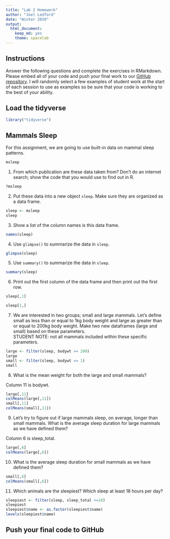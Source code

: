 ```yaml
---
title: "Lab 2 Homework"
author: "Joel Ledford"
date: "Winter 2020"
output:
  html_document: 
    keep_md: yes
    theme: spacelab
---
```


## Instructions
Answer the following questions and complete the exercises in RMarkdown. Please embed all of your code and push your final work to our [GitHub repository](https://github.com/FRS417-DataScienceBiologists). I will randomly select a few examples of student work at the start of each session to use as examples so be sure that your code is working to the best of your ability.

## Load the tidyverse
```r
library("tidyverse")
```

## Mammals Sleep
For this assignment, we are going to use built-in data on mammal sleep patterns.  
```r
msleep
```

1. From which publication are these data taken from? Don't do an internet search; show the code that you would use to find out in R.
```r
?msleep
```

2. Put these data into a new object `sleep`. Make sure they are organized as a data frame.  
```r
sleep <- msleep
sleep
```


3. Show a list of the column names is this data frame.
```r
names(sleep)
```


4. Use `glimpse()` to summarize the data in `sleep`.
```r
glimpse(sleep)
```


5. Use `summary()` to summarize the data in `sleep`.
```r
summary(sleep)
```


6. Print out the first column of the data frame and then print out the first row.
```r
sleep[,1]
```
```r
sleep[1,]
```


7. We are interested in two groups; small and large mammals. Let's define small as less than or equal to 1kg body weight and large as greater than or equal to 200kg body weight. Make two new dataframes (large and small) based on these parameters.  
STUDENT NOTE: not all mammals included within these specific parameters.
```r
large <- filter(sleep, bodywt >= 200)
large
small <- filter(sleep, bodywt <= 1)
small
```


8. What is the mean weight for both the large and small mammals?

Column 11 is bodywt.
```r
large[,11]
colMeans(large[,11])
small[,11]
colMeans(small[,11])
```

9. Let's try to figure out if large mammals sleep, on average, longer than small mammals. What is the average sleep duration for large mammals as we have defined them?

Column 6 is sleep_total.
```r
large[,6]
colMeans(large[,6])
```


10. What is the average sleep duration for small mammals as we have defined them?
```r
small[,6]
colMeans(small[,6])
```


11. Which animals are the sleepiest? Which sleep at least 18 hours per day?  
```r
sleepiest <- filter(sleep, sleep_total >=18)
sleepiest
sleepiest$name <- as.factor(sleepiest$name)
levels(sleepiest$name)
```


## Push your final code to GitHub